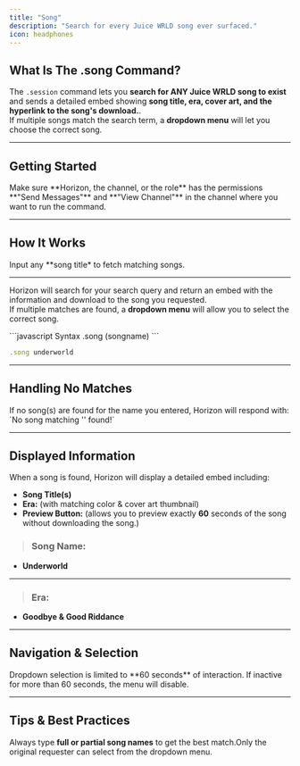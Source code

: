 ---
title: "Song"
description: "Search for every Juice WRLD song ever surfaced."
icon: headphones
---

## What Is The .song Command?

The `.session` command lets you **search for ANY Juice WRLD song to exist** and sends a detailed embed showing **song title, era, cover art, and the hyperlink to the song's download.**.  
If multiple songs match the search term, a **dropdown menu** will let you choose the correct song.

---

## Getting Started

<Steps>
    <Step title="Ensure Permissions">
        <Info>
            Make sure **Horizon, the channel, or the role** has the permissions **"Send Messages"** and **"View Channel"** in the channel where you want to run the command.
        </Info>
    </Step>
</Steps>

---

## How It Works

<Info>
Input any **song title* to fetch matching songs.  

---

Horizon will search for your search query and return an embed with the information and download to the song you requested.  
If multiple matches are found, a **dropdown menu** will allow you to select the correct song.
</Info>

<CodeGroup>
```javascript Syntax
.song (songname)
```

```javascript Example
.song underworld
```
</CodeGroup>

---

## Handling No Matches

<Warning title="No Songs Found">
If no song(s) are found for the name you entered, Horizon will respond with:  
`No song matching '<session name>' found!`
</Warning>

---

## Displayed Information

When a song is found, Horizon will display a detailed embed including:

- **Song Title(s)**  
- **Era:** (with matching color & cover art thumbnail)  
- **Preview Button:** (allows you to preview exactly **60** seconds of the song without downloading the song.)  

<Info title="Example Embed">

> ### **Song Name:**  
- **Underworld**
---

> ### **Era:**
- **Goodbye & Good Riddance**  
</Info>

---

## Navigation & Selection

<Info>
Dropdown selection is limited to **60 seconds** of interaction. If inactive for more than 60 seconds, the menu will disable.
</Info>

---

## Tips & Best Practices
<Tip>Always type **full or partial song names** to get the best match.</Tip><Warning>Only the original requester can select from the dropdown menu.</Warning>
